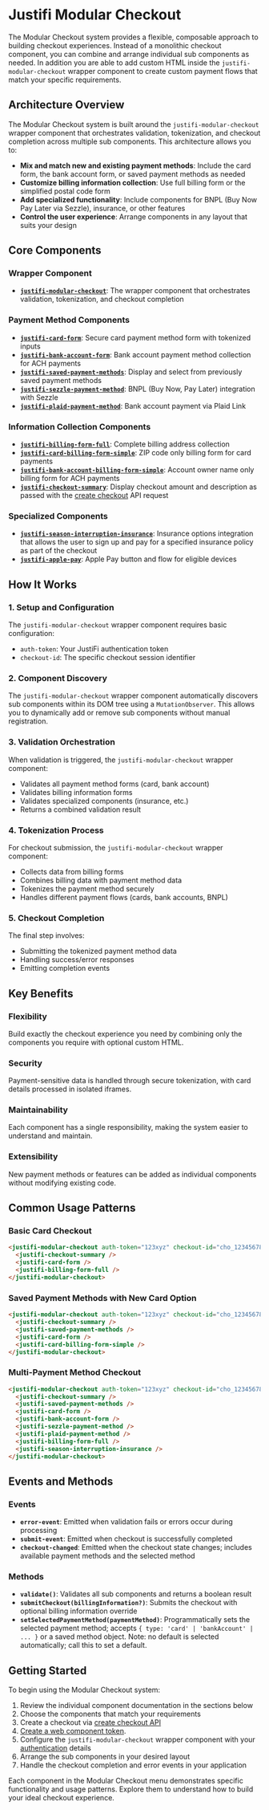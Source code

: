 
<Meta title="Modular Checkout/Introduction" />

# Justifi Modular Checkout

The Modular Checkout system provides a flexible, composable approach to building checkout experiences. Instead of a monolithic checkout component, you can combine and arrange individual sub components as needed. In addition you are able to add custom HTML inside the `justifi-modular-checkout` wrapper component to create custom payment flows that match your specific requirements.

## Architecture Overview

The Modular Checkout system is built around the `justifi-modular-checkout` wrapper component that orchestrates validation, tokenization, and checkout completion across multiple sub components. This architecture allows you to:

- **Mix and match new and existing payment methods**: Include the card form, the bank account form, or saved payment methods as needed
- **Customize billing information collection**: Use full billing form or the simplified postal code form
- **Add specialized functionality**: Include components for BNPL (Buy Now Pay Later via Sezzle), insurance, or other features
- **Control the user experience**: Arrange components in any layout that suits your design

## Core Components

### Wrapper Component

- **[`justifi-modular-checkout`](/docs/modular-checkout-modular-checkout--docs)**: The wrapper component that orchestrates validation, tokenization, and checkout completion

### Payment Method Components

- **[`justifi-card-form`](/docs/modular-checkout-card-form--docs)**: Secure card payment method form with tokenized inputs
- **[`justifi-bank-account-form`](/docs/modular-checkout-bank-account-form--docs)**: Bank account payment method collection for ACH payments
- **[`justifi-saved-payment-methods`](/docs/modular-checkout-saved-payment-methods--docs)**: Display and select from previously saved payment methods
- **[`justifi-sezzle-payment-method`](/docs/modular-checkout-sezzle-payment-method--docs)**: BNPL (Buy Now, Pay Later) integration with Sezzle
- **[`justifi-plaid-payment-method`](/docs/modular-checkout-plaid-payment-method--docs)**: Bank account payment via Plaid Link

### Information Collection Components

- **[`justifi-billing-form-full`](/docs/modular-checkout-billing-form-full--docs)**: Complete billing address collection
- **[`justifi-card-billing-form-simple`](/docs/modular-checkout-card-billing-form-simple--docs)**: ZIP code only billing form for card payments
- **[`justifi-bank-account-billing-form-simple`](/docs/modular-checkout-bank-account-billing-form-simple--docs)**: Account owner name only billing form for ACH payments
- **[`justifi-checkout-summary`](/docs/modular-checkout-checkout-summary--docs)**: Display checkout amount and description as passed with the [create checkout](https://docs.justifi.tech/api-spec#tag/Checkouts/operation/CreateCheckout) API request

### Specialized Components

- **[`justifi-season-interruption-insurance`](/docs/modular-checkout-season-interruption-insurance--docs)**: Insurance options integration that allows the user to sign up and pay for a specified insurance policy as part of the checkout
- **[`justifi-apple-pay`](/docs/modular-checkout-apple-pay--docs)**: Apple Pay button and flow for eligible devices

## How It Works

### 1. Setup and Configuration

The `justifi-modular-checkout` wrapper component requires basic configuration:

- `auth-token`: Your JustiFi authentication token
- `checkout-id`: The specific checkout session identifier

### 2. Component Discovery

The `justifi-modular-checkout` wrapper component automatically discovers sub components within its DOM tree using a `MutationObserver`. This allows you to dynamically add or remove sub components without manual registration.

### 3. Validation Orchestration

When validation is triggered, the `justifi-modular-checkout` wrapper component:

- Validates all payment method forms (card, bank account)
- Validates billing information forms
- Validates specialized components (insurance, etc.)
- Returns a combined validation result

### 4. Tokenization Process

For checkout submission, the `justifi-modular-checkout` wrapper component:

- Collects data from billing forms
- Combines billing data with payment method data
- Tokenizes the payment method securely
- Handles different payment flows (cards, bank accounts, BNPL)

### 5. Checkout Completion

The final step involves:

- Submitting the tokenized payment method data
- Handling success/error responses
- Emitting completion events

## Key Benefits

### Flexibility

Build exactly the checkout experience you need by combining only the components you require with optional custom HTML.

### Security

Payment-sensitive data is handled through secure tokenization, with card details processed in isolated iframes.

### Maintainability

Each component has a single responsibility, making the system easier to understand and maintain.

### Extensibility

New payment methods or features can be added as individual components without modifying existing code.

## Common Usage Patterns

### Basic Card Checkout

```html
<justifi-modular-checkout auth-token="123xyz" checkout-id="cho_1234567890">
  <justifi-checkout-summary />
  <justifi-card-form />
  <justifi-billing-form-full />
</justifi-modular-checkout>
```

### Saved Payment Methods with New Card Option

```html
<justifi-modular-checkout auth-token="123xyz" checkout-id="cho_1234567890">
  <justifi-checkout-summary />
  <justifi-saved-payment-methods />
  <justifi-card-form />
  <justifi-card-billing-form-simple />
</justifi-modular-checkout>
```

### Multi-Payment Method Checkout

```html
<justifi-modular-checkout auth-token="123xyz" checkout-id="cho_1234567890">
  <justifi-checkout-summary />
  <justifi-saved-payment-methods />
  <justifi-card-form />
  <justifi-bank-account-form />
  <justifi-sezzle-payment-method />
  <justifi-plaid-payment-method />
  <justifi-billing-form-full />
  <justifi-season-interruption-insurance />
</justifi-modular-checkout>
```

## Events and Methods

### Events

- **`error-event`**: Emitted when validation fails or errors occur during processing
- **`submit-event`**: Emitted when checkout is successfully completed
- **`checkout-changed`**: Emitted when the checkout state changes; includes available payment methods and the selected method

### Methods

- **`validate()`**: Validates all sub components and returns a boolean result
- **`submitCheckout(billingInformation?)`**: Submits the checkout with optional billing information override
- **`setSelectedPaymentMethod(paymentMethod)`**: Programmatically sets the selected payment method; accepts `{ type: 'card' | 'bankAccount' | ... }` or a saved method object. Note: no default is selected automatically; call this to set a default.

## Getting Started

To begin using the Modular Checkout system:

1. Review the individual component documentation in the sections below
2. Choose the components that match your requirements
3. Create a checkout via [create checkout API](https://docs.justifi.tech/api-spec#tag/Checkouts/operation/CreateCheckout)
4. [Create a web component token](https://docs.justifi.tech/api-spec#tag/Web-Component-Tokens/operation/CreateWebComponentToken).
5. Configure the `justifi-modular-checkout` wrapper component with your [authentication](/docs/modular-checkout-modular-checkout--docs#authorization) details
6. Arrange the sub components in your desired layout
7. Handle the checkout completion and error events in your application

Each component in the Modular Checkout menu demonstrates specific functionality and usage patterns. Explore them to understand how to build your ideal checkout experience.
